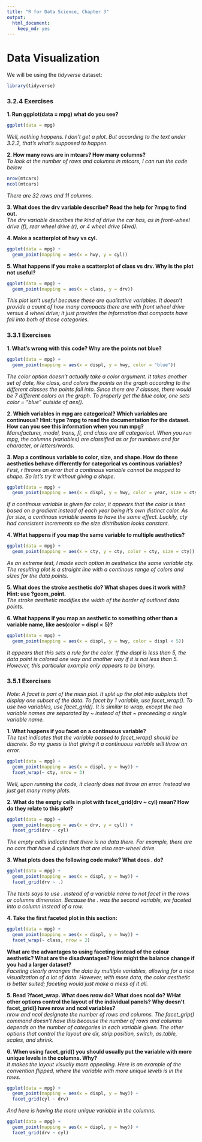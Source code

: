```yaml
---
title: "R for Data Science, Chapter 3"
output: 
  html_document: 
    keep_md: yes
---
```


# Data Visualization 

We will be using the _tidyverse_ dataset:
```r
library(tidyverse)
```

### 3.2.4 Exercises 
**1. Run ggplot(data = mpg) what do you see?**  
```r
ggplot(data = mpg)
```
_Well, nothing happens. I don't get a plot. But according to the text under 3.2.2, that's what's supposed to happen._  

**2. How many rows are in mtcars? How many columns?**   
_To look at the number of rows and columns in mtcars, I can run the code below._  
```r
nrow(mtcars)
ncol(mtcars)
```
_There are 32 rows and 11 columns._  

**3. What does the drv variable describe? Read the help for ?mpg to find out.**  
_The drv variable describes the kind of drive the car has, as in front-wheel drive (f), rear wheel drive (r), or 4 wheel drive (4wd)._  

**4. Make a scatterplot of hwy vs cyl.**  
```r
ggplot(data = mpg) + 
  geom_point(mapping = aes(x = hwy, y = cyl))
```

**5. What happens if you make a scatterplot of class vs drv. Why is the plot not useful?**  
```r
ggplot(data = mpg) + 
  geom_point(mapping = aes(x = class, y = drv))
```

_This plot isn't useful because these are qualitative variables. It doesn't provide a count of how many compacts there are with front wheel drive versus 4 wheel drive; it just provides the information that compacts have fall into both of those categories._  

### 3.3.1 Exercises 
**1. What's wrong with this code? Why are the points not blue?**  
```r
ggplot(data = mpg) + 
  geom_point(mapping = aes(x = displ, y = hwy, color = "blue"))
```
_The color option doesn't actually take a color argument. It takes another set of date, like class, and colors the points on the graph according to the different classes the points fall into. Since there are 7 classes, there would be 7 different colors on the graph. To properly get the blue color, one sets color = "blue" outside of aes()._  

**2. Which variables in mpg are categorical? Which variables are continuous? Hint: type ?mpg to read the documentation for the dataset. How can you see this information when you run mpg?**  
_Manufacturer, model, trans, fl, and class are all categorical. When you run mpg, the columns (variables) are classified as <int> or <dbl> for numbers and <chr> for character, or letters/words._  

**3. Map a continous variable to color, size, and shape. How do these aesthetics behave differently for categorical vs continous variables?**  
_First, r throws an error that a continous variable cannot be mapped to shape. So let's try it without giving a shape._  
```r
ggplot(data = mpg) + 
  geom_point(mapping = aes(x = displ, y = hwy, color = year, size = cty))
```
_If a continous variable is given for color, it appears that the color is then based on a gradient instead of each year being it's own distinct color. As for size, a continous variable seems to have the same effect. Luckily, cty had consistent increments so the size distribution looks constant._  

**4. WHat happens if you map the same variable to multiple aesthetics?**  
```r
ggplot(data = mpg) + 
  geom_point(mapping = aes(x = cty, y = cty, color = cty, size = cty))
```
_As an extreme test, I made each option in aesthetics the same variable cty. The resulting plot is a straight line with a continous range of colors and sizes for the data points._  

**5. What does the stroke aesthetic do? What shapes does it work with? Hint: use ?geom_point.**  
_The stroke aesthetic modifies the width of the border of outlined data points._  

**6. What happens if you map an aesthetic to something other than a variable name, like aes(color = displ < 5)?**  
```r
ggplot(data = mpg) + 
  geom_point(mapping = aes(x = displ, y = hwy, color = displ < 5))
```
_It appears that this sets a rule for the color. If the displ is less than 5, the data point is colored one way and another way if it is not less than 5. However, this particular example only appears to be binary._  

### 3.5.1 Exercises  

_Note: A facet is part of the main plot. It split up the plot into subplots that display one subset of the data. To facet by 1 variable, use facet_wrap(). To use two variables, use facet_grid(). It is similar to wrap, except the two variable names are separated by ~ instead of that ~ preceeding a single variable name._  

**1. What happens if you facet on a continuous variable?**  
_The text indicates that the variable passed to facet_wrap() should be discrete. So my guess is that giving it a continuous variable will throw an error._  
```r
ggplot(data = mpg) + 
  geom_point(mapping = aes(x = displ, y = hwy)) + 
  facet_wrap(~ cty, nrow = 3)
```

_Well, upon running the code, it clearly does not throw an error. Instead we just get many many plots._  

**2. What do the empty cells in plot with facet_grid(drv ~ cyl) mean? How do they relate to this plot?**  
```r
ggplot(data = mpg) + 
  geom_point(mapping = aes(x = drv, y = cyl)) + 
  facet_grid(drv ~ cyl)
```

_The empty cells indicate that there is no data there. For example, there are no cars that have 4 cylinders that are also rear-wheel drive._  

**3. What plots does the following code make? What does . do?**  
```r
ggplot(data = mpg) + 
  geom_point(mapping = aes(x = displ, y = hwy)) + 
  facet_grid(drv ~ .)
```

_The texts says to use . instead of a variable name to not facet in the rows or columns dimension. Because the . was the second variable, we faceted into a column instead of a row._  

**4. Take the first faceted plot in this section:**
```r
ggplot(data = mpg) + 
  geom_point(mapping = aes(x = displ, y = hwy)) + 
  facet_wrap(~ class, nrow = 2)
```

**What are the advantages to using faceting instead of the colour aesthetic? What are the disadvantages? How might the balance change if you had a larger dataset?**  
_Faceting clearly arranges the data by multiple variables, allowing for a nice visualization of a lot of data. However, with more data, the color aesthetic is better suited; faceting would just make a mess of it all._  

**5. Read ?facet_wrap. What does nrow do? What does ncol do? WHat other options control the layout of the individual panels? Why doesn't facet_grid() have nrow and ncol variables?**  
_nrow and ncol designate the number of rows and columns. The facet_grip() command doesn't have this because the number of rows and columns depends on the number of categories in each variable given. The other options that control the layout are dir, strip.position, switch, as.table, scales, and shrink._  


**6. When using facet_grid() you should usually put the variable with more unique levels in the columns. Why?**  
_It makes the layout visually more appealing. Here is an example of the convention flipped, where the variable with more unique levels is in the rows._  
```r
ggplot(data = mpg) + 
  geom_point(mapping = aes(x = displ, y = hwy)) + 
  facet_grid(cyl ~ drv)
```

_And here is having the more unique variable in the columns._  
```r
ggplot(data = mpg) + 
  geom_point(mapping = aes(x = displ, y = hwy)) + 
  facet_grid(drv ~ cyl)
```

